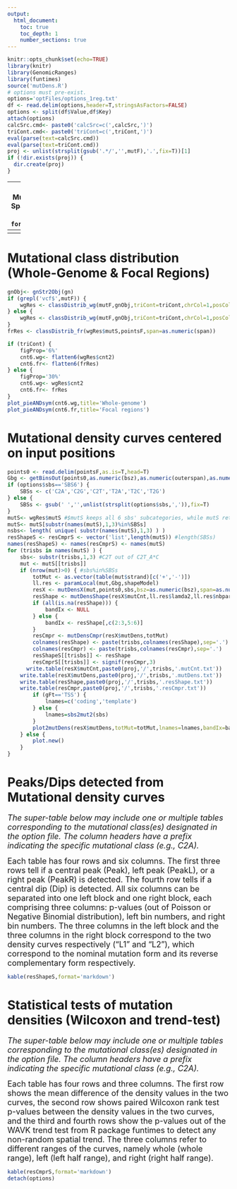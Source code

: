 ```yaml
---
output:
  html_document:
    toc: true
    toc_depth: 1
    number_sections: true
---
```

```r
knitr::opts_chunk$set(echo=TRUE)
library(knitr)
library(GenomicRanges)
library(funtimes) 
source('mutDens.R') 
# options must pre-exist.
options='optFiles/options_1reg.txt'
df <- read.delim(options,header=T,stringsAsFactors=FALSE) 
options <- split(df$Value,df$Key)
attach(options)
calcSrc.cmd<- paste0('calcSrc=c(',calcSrc,')') 
triCont.cmd<- paste0('triCont=c(',triCont,')') 
eval(parse(text=calcSrc.cmd)) 
eval(parse(text=triCont.cmd)) 
proj <- unlist(strsplit(gsub('.*/','',mutF),'.',fix=T))[1]
if (!dir.exists(proj)) {
  dir.create(proj)
}
```
---
title: "`r proj`: Mutational Density Spatial Trend"
date: "`r format(Sys.time())`"
---
<style type="text/css">
.main-container {
  max-width: 90%;
  margin-left: auto;
  margin-right: auto;
}
</style>
---

# Mutational class distribution (Whole-Genome & Focal Regions)
```r
gnObj<- gnStr2Obj(gn) 
if (grepl('vcf$',mutF)) {
	wgRes <- classDistrib_wg(mutF,gnObj,triCont=triCont,chrCol=1,posCol=2,refCol=4,altCol=5) 
} else {
	wgRes <- classDistrib_wg(mutF,gnObj,triCont=triCont,chrCol=1,posCol=2,refCol=3,altCol=4) 
}
frRes <- classDistrib_fr(wgRes$mutS,pointsF,span=as.numeric(span))

if (triCont) {
	figProp='6%'
	cnt6.wg<- flatten6(wgRes$cnt2)
	cnt6.fr<- flatten6(frRes)
} else {
	figProp='30%'
	cnt6.wg<- wgRes$cnt2
	cnt6.fr<- frRes
}
plot_pieANDsym(cnt6.wg,title='Whole-genome')
plot_pieANDsym(cnt6.fr,title='Focal regions')
```

# Mutational density curves centered on input positions
```r
points0 <- read.delim(pointsF,as.is=T,head=T)
Gbg <- getBinsOut(points0,as.numeric(bsz),as.numeric(outerspan),as.numeric(inspan))
if (options$sbs=='SBS6') {
	SBSs <- c('C2A','C2G','C2T','T2A','T2C','T2G')
} else {
	SBSs <- gsub(' ','',unlist(strsplit(options$sbs,',')),fix=T)
}  
mutS<- wgRes$mutS #$mutS keeps all 6 sbs' subcategories, while mutS retains only those specified in input $sbs
mutS<- mutS[substr(names(mutS),1,3)%in%SBSs]
nsbs<- length( unique( substr(names(mutS),1,3) ) )
resShapeS <- resCmprS <- vector('list',length(mutS)) #length(SBSs)
names(resShapeS) <- names(resCmprS) <- names(mutS) 
for (trisbs in names(mutS) ) {
	sbs<- substr(trisbs,1,3) #C2T out of C2T_A*C
	mut <- mutS[[trisbs]]
	if (nrow(mut)>0) { #sbs%in%SBSs
		totMut <- as.vector(table(mut$strand)[c('+','-')])
		ll.res <- paramLocal(mut,Gbg,shapeModel)
		resX <- mutDensX(mut,points0,sbs,bsz=as.numeric(bsz),span=as.numeric(span),gFt=gFt,gn=gn,calcSrc=calcSrc)
		resShape <- mutDensShape(resX$mutCnt,ll.res$lamda2,ll.res$nbparam2,shapeModel=shapeModel,pTh=1e-5)
		if (all(is.na(resShape))) {
			bandIx <- NULL
		} else {
			bandIx <- resShape[,c(2:3,5:6)]
		}
		resCmpr <- mutDensCmpr(resX$mutDens,totMut)
		colnames(resShape) <- paste(trisbs,colnames(resShape),sep='.')
		colnames(resCmpr) <- paste(trisbs,colnames(resCmpr),sep='.')
		resShapeS[[trisbs]] <- resShape 
		resCmprS[[trisbs]] <- signif(resCmpr,3)
	  write.table(resX$mutCnt,paste0(proj,'/',trisbs,'.mutCnt.txt'))
  	write.table(resX$mutDens,paste0(proj,'/',trisbs,'.mutDens.txt'))
  	write.table(resShape,paste0(proj,'/',trisbs,'.resShape.txt'))
  	write.table(resCmpr,paste0(proj,'/',trisbs,'.resCmpr.txt'))
		if (gFt=='TSS') {
			lnames=c('coding','template') 
		} else {
			lnames=sbs2mut2(sbs)
		}
		plot2mutDens(resX$mutDens,totMut=totMut,lnames=lnames,bandIx=bandIx,title=gsub('2','>',trisbs),bsz=as.numeric(bsz),legend=TRUE)
	} else {
		plot.new()
	}
}
```

# Peaks/Dips detected from Mutational density curves
<font size="4">
*The super-table below may include one or multiple tables corresponding to the mutational class(es) designated in the option file. The column headers have a prefix indicating the specific mutational class (e.g., C2A).*

Each table has four rows and six columns. The first three rows tell if a central peak (Peak), left peak (PeakL), or a right peak (PeakR) is detected. The fourth row tells if a central dip (Dip) is detected. All six columns can be separated into one left block and one right block, each comprising three columns: p-values (out of Poisson or Negative Binomial distribution), left bin numbers, and right bin numbers. The three columns in the left block and the three columns in the right block correspond to the two density curves respectively ("L1" and "L2"), which correspond to the nominal mutation form and its reverse complementary form respectively.     
</font>
```r
kable(resShapeS,format='markdown')
```

# Statistical tests of mutation densities (Wilcoxon and trend-test)
<font size="4">
*The super-table below may include one or multiple tables corresponding to the mutational class(es) designated in the option file. The column headers have a prefix indicating the specific mutational class (e.g., C2A).*

Each table has four rows and three columns. The first row shows  the mean difference of the density values in the two curves, the second row shows paired Wilcoxon rank test p-values between the density values in the two curves, and the third and fourth rows show the p-values out of the WAVK trend test from R package funtimes to detect any non-random spatial trend. The three columns refer to different ranges of the curves, namely whole (whole range), left (left half range), and right (right half range).   
</font>
```r
kable(resCmprS,format='markdown')
detach(options)
``` 
